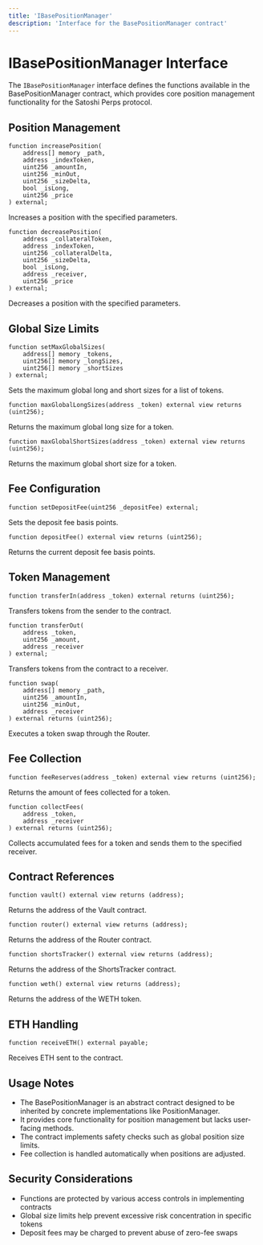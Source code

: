 ```yaml
---
title: 'IBasePositionManager'
description: 'Interface for the BasePositionManager contract'
---
```


# IBasePositionManager Interface

The `IBasePositionManager` interface defines the functions available in the BasePositionManager contract, which provides core position management functionality for the Satoshi Perps protocol.

## Position Management

```solidity
function increasePosition(
    address[] memory _path,
    address _indexToken,
    uint256 _amountIn,
    uint256 _minOut,
    uint256 _sizeDelta,
    bool _isLong,
    uint256 _price
) external;
```
Increases a position with the specified parameters.

```solidity
function decreasePosition(
    address _collateralToken,
    address _indexToken,
    uint256 _collateralDelta,
    uint256 _sizeDelta,
    bool _isLong,
    address _receiver,
    uint256 _price
) external;
```
Decreases a position with the specified parameters.

## Global Size Limits

```solidity
function setMaxGlobalSizes(
    address[] memory _tokens,
    uint256[] memory _longSizes,
    uint256[] memory _shortSizes
) external;
```
Sets the maximum global long and short sizes for a list of tokens.

```solidity
function maxGlobalLongSizes(address _token) external view returns (uint256);
```
Returns the maximum global long size for a token.

```solidity
function maxGlobalShortSizes(address _token) external view returns (uint256);
```
Returns the maximum global short size for a token.

## Fee Configuration

```solidity
function setDepositFee(uint256 _depositFee) external;
```
Sets the deposit fee basis points.

```solidity
function depositFee() external view returns (uint256);
```
Returns the current deposit fee basis points.

## Token Management

```solidity
function transferIn(address _token) external returns (uint256);
```
Transfers tokens from the sender to the contract.

```solidity
function transferOut(
    address _token,
    uint256 _amount,
    address _receiver
) external;
```
Transfers tokens from the contract to a receiver.

```solidity
function swap(
    address[] memory _path,
    uint256 _amountIn,
    uint256 _minOut,
    address _receiver
) external returns (uint256);
```
Executes a token swap through the Router.

## Fee Collection

```solidity
function feeReserves(address _token) external view returns (uint256);
```
Returns the amount of fees collected for a token.

```solidity
function collectFees(
    address _token,
    address _receiver
) external returns (uint256);
```
Collects accumulated fees for a token and sends them to the specified receiver.

## Contract References

```solidity
function vault() external view returns (address);
```
Returns the address of the Vault contract.

```solidity
function router() external view returns (address);
```
Returns the address of the Router contract.

```solidity
function shortsTracker() external view returns (address);
```
Returns the address of the ShortsTracker contract.

```solidity
function weth() external view returns (address);
```
Returns the address of the WETH token.

## ETH Handling

```solidity
function receiveETH() external payable;
```
Receives ETH sent to the contract.

## Usage Notes

- The BasePositionManager is an abstract contract designed to be inherited by concrete implementations like PositionManager.
- It provides core functionality for position management but lacks user-facing methods.
- The contract implements safety checks such as global position size limits.
- Fee collection is handled automatically when positions are adjusted.

## Security Considerations

- Functions are protected by various access controls in implementing contracts
- Global size limits help prevent excessive risk concentration in specific tokens
- Deposit fees may be charged to prevent abuse of zero-fee swaps